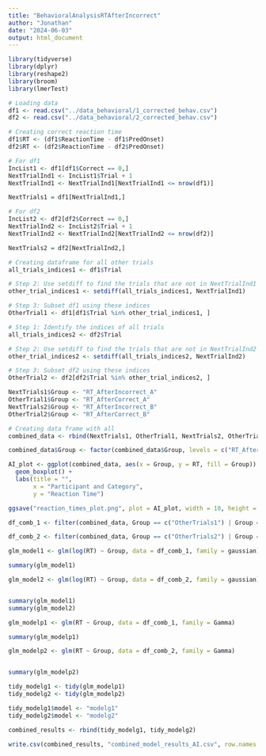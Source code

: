 ```yaml
---
title: "BehavioralAnalysisRTAfterIncorrect"
author: "Jonathan"
date: "2024-06-03"
output: html_document
---
```


```r
library(tidyverse)
library(dplyr)
library(reshape2)
library(broom)
library(lmerTest)

```


```r
# Loading data
df1 <- read.csv("../data_behavioral/1_corrected_behav.csv")
df2 <- read.csv("../data_behavioral/2_corrected_behav.csv")

```

```r
# Creating correct reaction time
df1$RT <- (df1$ReactionTime - df1$PredOnset)
df2$RT <- (df2$ReactionTime - df2$PredOnset)
```

```r
# For df1
IncList1 <- df1[df1$Correct == 0,]
NextTrialInd1 <- IncList1$Trial + 1
NextTrialInd1 <- NextTrialInd1[NextTrialInd1 <= nrow(df1)]

NextTrials1 = df1[NextTrialInd1,]
```

```r
# For df2
IncList2 <- df2[df2$Correct == 0,]
NextTrialInd2 <- IncList2$Trial + 1
NextTrialInd2 <- NextTrialInd2[NextTrialInd2 <= nrow(df2)]

NextTrials2 = df2[NextTrialInd2,]
```

```r
# Creating dataframe for all other trials
all_trials_indices1 <- df1$Trial

# Step 2: Use setdiff to find the trials that are not in NextTrialInd1
other_trial_indices1 <- setdiff(all_trials_indices1, NextTrialInd1)

# Step 3: Subset df1 using these indices
OtherTrial1 <- df1[df1$Trial %in% other_trial_indices1, ]
```

```r
# Step 1: Identify the indices of all trials
all_trials_indices2 <- df2$Trial

# Step 2: Use setdiff to find the trials that are not in NextTrialInd2
other_trial_indices2 <- setdiff(all_trials_indices2, NextTrialInd2)

# Step 3: Subset df2 using these indices
OtherTrial2 <- df2[df2$Trial %in% other_trial_indices2, ]
```

```r
NextTrials1$Group <- "RT_AfterIncorrect_A"
OtherTrial1$Group <- "RT_AfterCorrect_A"
NextTrials2$Group <- "RT_AfterIncorrect_B"
OtherTrial2$Group <- "RT_AfterCorrect_B"
```

```r
# Creating data frame with all
combined_data <- rbind(NextTrials1, OtherTrial1, NextTrials2, OtherTrial2)

combined_data$Group <- factor(combined_data$Group, levels = c("RT_AfterIncorrect_A", "RT_AfterCorrect_A", "RT_AfterIncorrect_B", "RT_AfterCorrect_B"))


```

```r
AI_plot <- ggplot(combined_data, aes(x = Group, y = RT, fill = Group)) +
  geom_boxplot() +
  labs(title = "",
       x = "Participant and Category",
       y = "Reaction Time")

```

```r

ggsave("reaction_times_plot.png", plot = AI_plot, width = 10, height = 6, units = "in")


```



```r

df_comb_1 <- filter(combined_data, Group == c("OtherTrials1") | Group == c("AfterInc1"))

df_comb_2 <- filter(combined_data, Group == c("OtherTrials2") | Group == c("AfterInc2"))

```




```r

glm_model1 <- glm(log(RT) ~ Group, data = df_comb_1, family = gaussian)

summary(glm_model1)

```

```r

glm_model2 <- glm(log(RT) ~ Group, data = df_comb_2, family = gaussian)


summary(glm_model1)
summary(glm_model2)

```



```r

glm_modelp1 <- glm(RT ~ Group, data = df_comb_1, family = Gamma)

summary(glm_modelp1)


```


```r
glm_modelp2 <- glm(RT ~ Group, data = df_comb_2, family = Gamma)


summary(glm_modelp2)
```

```r

tidy_modelg1 <- tidy(glm_modelp1)
tidy_modelg2 <- tidy(glm_modelp2)

tidy_modelg1$model <- "modelg1"
tidy_modelg2$model <- "modelg2"

combined_results <- rbind(tidy_modelg1, tidy_modelg2)

write.csv(combined_results, "combined_model_results_AI.csv", row.names = FALSE)


```













